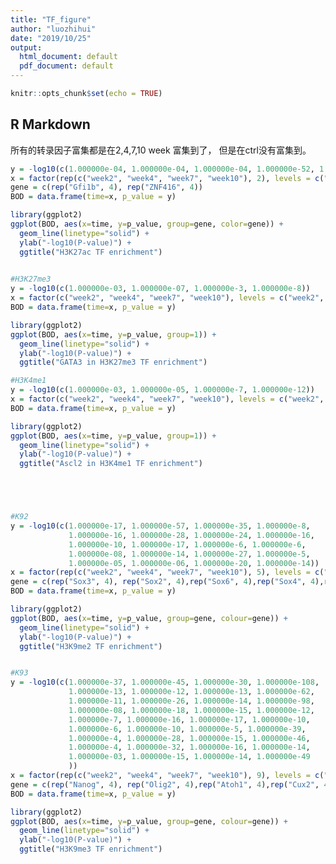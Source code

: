 ```yaml
---
title: "TF_figure"
author: "luozhihui"
date: "2019/10/25"
output:
  html_document: default
  pdf_document: default
---
```


```r
knitr::opts_chunk$set(echo = TRUE)
```

## R Markdown
所有的转录因子富集都是在2,4,7,10 week 富集到了， 但是在ctrl没有富集到。  

```r
y = -log10(c(1.000000e-04, 1.000000e-04, 1.000000e-04, 1.000000e-52, 1.000000e-04, 1.000000e-05, 1.000000e-11, 1.000000e-6))
x = factor(rep(c("week2", "week4", "week7", "week10"), 2), levels = c("week2", "week4", "week7", "week10"))
gene = c(rep("Gfi1b", 4), rep("ZNF416", 4))
BOD = data.frame(time=x, p_value = y)

library(ggplot2)
ggplot(BOD, aes(x=time, y=p_value, group=gene, color=gene)) + 
  geom_line(linetype="solid") +
  ylab("-log10(P-value)") +
  ggtitle("H3K27ac TF enrichment")
  

#H3K27me3
y = -log10(c(1.000000e-03, 1.000000e-07, 1.000000e-3, 1.000000e-8))
x = factor(c("week2", "week4", "week7", "week10"), levels = c("week2", "week4", "week7", "week10"))
BOD = data.frame(time=x, p_value = y)

library(ggplot2)
ggplot(BOD, aes(x=time, y=p_value, group=1)) + 
  geom_line(linetype="solid") +
  ylab("-log10(P-value)") +
  ggtitle("GATA3 in H3K27me3 TF enrichment")

#H3K4me1
y = -log10(c(1.000000e-03, 1.000000e-05, 1.000000e-7, 1.000000e-12))
x = factor(c("week2", "week4", "week7", "week10"), levels = c("week2", "week4", "week7", "week10"))
BOD = data.frame(time=x, p_value = y)

library(ggplot2)
ggplot(BOD, aes(x=time, y=p_value, group=1)) + 
  geom_line(linetype="solid") +
  ylab("-log10(P-value)") +
  ggtitle("Ascl2 in H3K4me1 TF enrichment")





#K92
y = -log10(c(1.000000e-17, 1.000000e-57, 1.000000e-35, 1.000000e-8,
             1.000000e-16, 1.000000e-28, 1.000000e-24, 1.000000e-16,
             1.000000e-10, 1.000000e-17, 1.000000e-6, 1.000000e-6,
             1.000000e-08, 1.000000e-14, 1.000000e-27, 1.000000e-5,
             1.000000e-05, 1.000000e-06, 1.000000e-20, 1.000000e-14))
x = factor(rep(c("week2", "week4", "week7", "week10"), 5), levels = c("week2", "week4", "week7", "week10"))
gene = c(rep("Sox3", 4), rep("Sox2", 4),rep("Sox6", 4),rep("Sox4", 4),rep("SpiB", 4))
BOD = data.frame(time=x, p_value = y)

library(ggplot2)
ggplot(BOD, aes(x=time, y=p_value, group=gene, colour=gene)) + 
  geom_line(linetype="solid") +
  ylab("-log10(P-value)") +
  ggtitle("H3K9me2 TF enrichment")


#K93
y = -log10(c(1.000000e-37, 1.000000e-45, 1.000000e-30, 1.000000e-108,
             1.000000e-13, 1.000000e-12, 1.000000e-13, 1.000000e-62,
             1.000000e-11, 1.000000e-26, 1.000000e-14, 1.000000e-98,
             1.000000e-08, 1.000000e-18, 1.000000e-15, 1.000000e-12,
             1.000000e-7, 1.000000e-16, 1.000000e-17, 1.000000e-10,
             1.000000e-6, 1.000000e-10, 1.000000e-5, 1.000000e-39,
             1.000000e-4, 1.000000e-28, 1.000000e-15, 1.000000e-46,
             1.000000e-4, 1.000000e-32, 1.000000e-16, 1.000000e-14,
             1.000000e-03, 1.000000e-15, 1.000000e-14, 1.000000e-49
             ))
x = factor(rep(c("week2", "week4", "week7", "week10"), 9), levels = c("week2", "week4", "week7", "week10"))
gene = c(rep("Nanog", 4), rep("Olig2", 4),rep("Atoh1", 4),rep("Cux2", 4),rep("HNF6", 4), rep("PAX6", 4),rep("ZNF7", 4),rep("Tgif2", 4),rep("STAT1", 4))
BOD = data.frame(time=x, p_value = y)

library(ggplot2)
ggplot(BOD, aes(x=time, y=p_value, group=gene, colour=gene)) + 
  geom_line(linetype="solid") +
  ylab("-log10(P-value)") +
  ggtitle("H3K9me3 TF enrichment")
```

